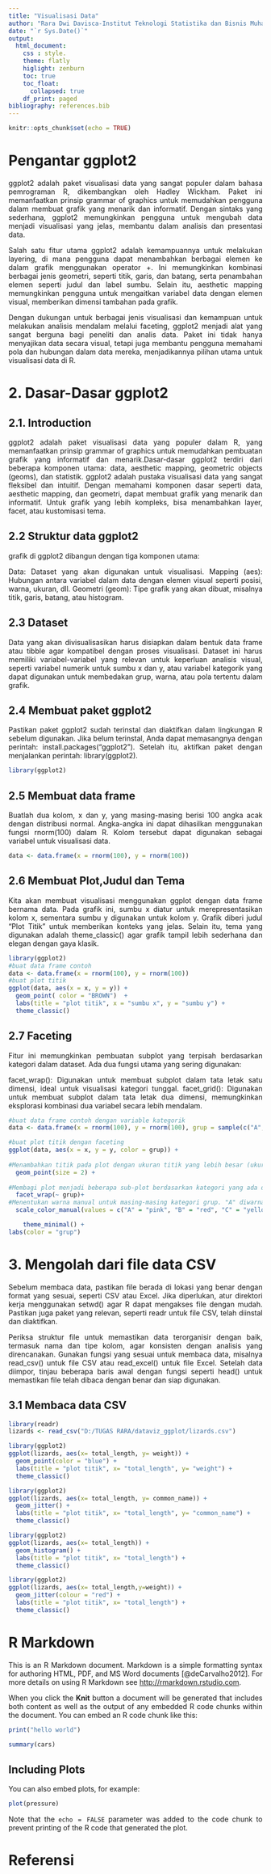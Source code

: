 ```yaml
---
title: "Visualisasi Data"
author: "Rara Dwi Davisca-Institut Teknologi Statistika dan Bisnis Muhammadiyah"
date: "`r Sys.Date()`"
output:
  html_document:
    css : style.
    theme: flatly
    higlight: zenburn
    toc: true
    toc_float:
      collapsed: true
    df_print: paged
bibliography: references.bib
---
```


```{=html}
<style>
body{
text-align: justify}
</style>
```
```r
knitr::opts_chunk$set(echo = TRUE)

```
# Pengantar ggplot2
ggplot2 adalah paket visualisasi data yang sangat populer dalam bahasa pemrograman R, dikembangkan oleh Hadley Wickham. Paket ini memanfaatkan prinsip grammar of graphics untuk memudahkan pengguna dalam membuat grafik yang menarik dan informatif. Dengan sintaks yang sederhana, ggplot2 memungkinkan pengguna untuk mengubah data menjadi visualisasi yang jelas, membantu dalam analisis dan presentasi data.

Salah satu fitur utama ggplot2 adalah kemampuannya untuk melakukan layering, di mana pengguna dapat menambahkan berbagai elemen ke dalam grafik menggunakan operator +. Ini memungkinkan kombinasi berbagai jenis geometri, seperti titik, garis, dan batang, serta penambahan elemen seperti judul dan label sumbu. Selain itu, aesthetic mapping memungkinkan pengguna untuk mengaitkan variabel data dengan elemen visual, memberikan dimensi tambahan pada grafik.

Dengan dukungan untuk berbagai jenis visualisasi dan kemampuan untuk melakukan analisis mendalam melalui faceting, ggplot2 menjadi alat yang sangat berguna bagi peneliti dan analis data. Paket ini tidak hanya menyajikan data secara visual, tetapi juga membantu pengguna memahami pola dan hubungan dalam data mereka, menjadikannya pilihan utama untuk visualisasi data di R.

# 2. Dasar-Dasar ggplot2
## 2.1. Introduction
ggplot2 adalah paket visualisasi data yang populer dalam R, yang memanfaatkan prinsip grammar of graphics untuk memudahkan pembuatan grafik yang informatif dan menarik.Dasar-dasar ggplot2 terdiri dari beberapa komponen utama: data, aesthetic mapping, geometric objects (geoms), dan statistik. ggplot2 adalah pustaka visualisasi data yang sangat fleksibel dan intuitif. Dengan memahami komponen dasar seperti data, aesthetic mapping, dan geometri, dapat membuat grafik yang menarik dan informatif. Untuk grafik yang lebih kompleks, bisa menambahkan layer, facet, atau kustomisasi tema.

## 2.2 Struktur data ggplot2
grafik di ggplot2 dibangun dengan tiga komponen utama:

Data: Dataset yang akan digunakan untuk visualisasi.
Mapping (aes): Hubungan antara variabel dalam data dengan elemen visual seperti posisi, warna, ukuran, dll.
Geometri (geom): Tipe grafik yang akan dibuat, misalnya titik, garis, batang, atau histogram.

## 2.3 Dataset
Data yang akan divisualisasikan harus disiapkan dalam bentuk data frame atau tibble agar kompatibel dengan proses visualisasi. Dataset ini harus memiliki variabel-variabel yang relevan untuk keperluan analisis visual, seperti variabel numerik untuk sumbu x dan y, atau variabel kategorik yang dapat digunakan untuk membedakan grup, warna, atau pola tertentu dalam grafik.

## 2.4 Membuat paket ggplot2
Pastikan paket ggplot2 sudah terinstal dan diaktifkan dalam lingkungan R sebelum digunakan. Jika belum terinstal, Anda dapat memasangnya dengan perintah: install.packages("ggplot2"). Setelah itu, aktifkan paket dengan menjalankan perintah: library(ggplot2).

```r
library(ggplot2)
```

## 2.5 Membuat data frame
Buatlah dua kolom, x dan y, yang masing-masing berisi 100 angka acak dengan distribusi normal. Angka-angka ini dapat dihasilkan menggunakan fungsi rnorm(100) dalam R. Kolom tersebut dapat digunakan sebagai variabel untuk visualisasi data.

```r
data <- data.frame(x = rnorm(100), y = rnorm(100))
```
## 2.6 Membuat Plot,Judul dan Tema
Kita akan membuat visualisasi menggunakan ggplot dengan data frame bernama data. Pada grafik ini, sumbu x diatur untuk merepresentasikan kolom x, sementara sumbu y digunakan untuk kolom y. Grafik diberi judul "Plot Titik" untuk memberikan konteks yang jelas. Selain itu, tema yang digunakan adalah theme_classic() agar grafik tampil lebih sederhana dan elegan dengan gaya klasik.

```r
library(ggplot2) 
#buat data frame contoh
data <- data.frame(x = rnorm(100), y = rnorm(100))
#buat plot titik
ggplot(data, aes(x = x, y = y)) +
  geom_point( color = "BROWN")  +
  labs(title = "plot titik", x = "sumbu x", y = "sumbu y") +
  theme_classic()

```

## 2.7 Faceting
Fitur ini memungkinkan pembuatan subplot yang terpisah berdasarkan kategori dalam dataset. Ada dua fungsi utama yang sering digunakan:

facet_wrap(): Digunakan untuk membuat subplot dalam tata letak satu dimensi, ideal untuk visualisasi kategori tunggal.
facet_grid(): Digunakan untuk membuat subplot dalam tata letak dua dimensi, memungkinkan eksplorasi kombinasi dua variabel secara lebih mendalam.

```r
#buat data frame contoh dengan variable kategorik
data <- data.frame(x = rnorm(100), y = rnorm(100), grup = sample(c("A", "B", "C", "D"), 100, replace = TRUE))

#buat plot titik dengan faceting
ggplot(data, aes(x = x, y = y, color = grup)) +
  
#Menambahkan titik pada plot dengan ukuran titik yang lebih besar (ukuran 2).
  geom_point(size = 2) +
  
#Membagi plot menjadi beberapa sub-plot berdasarkan kategori yang ada di kolom grup. Setiap kategori (A, B, C, D) akan memiliki sub-plotnya sendiri.
  facet_wrap(~ grup)+
#Menentukan warna manual untuk masing-masing kategori grup. "A" diwarnai merah, "B" biru, "C" pink, dan "D" hijau.  
  scale_color_manual(values = c("A" = "pink", "B" = "red", "C" = "yellow", "D" = "darkgreen")) +

    theme_minimal() +
labs(color = "grup")
```

# 3. Mengolah dari file data CSV
Sebelum membaca data, pastikan file berada di lokasi yang benar dengan format yang sesuai, seperti CSV atau Excel. Jika diperlukan, atur direktori kerja menggunakan setwd() agar R dapat mengakses file dengan mudah. Pastikan juga paket yang relevan, seperti readr untuk file CSV, telah diinstal dan diaktifkan.

Periksa struktur file untuk memastikan data terorganisir dengan baik, termasuk nama dan tipe kolom, agar konsisten dengan analisis yang direncanakan. Gunakan fungsi yang sesuai untuk membaca data, misalnya read_csv() untuk file CSV atau read_excel() untuk file Excel. Setelah data diimpor, tinjau beberapa baris awal dengan fungsi seperti head() untuk memastikan file telah dibaca dengan benar dan siap digunakan.

## 3.1 Membaca data CSV
```r
library(readr)
lizards <- read_csv("D:/TUGAS RARA/dataviz_ggplot/lizards.csv")
```
```r
library(ggplot2)
ggplot(lizards, aes(x= total_length, y= weight)) +
  geom_point(color = "blue") +
  labs(title = "plot titik", x= "total_length", y= "weight") + 
  theme_classic()
```


```r
library(ggplot2)
ggplot(lizards, aes(x= total_length, y= common_name)) +
  geom_jitter() +
  labs(title = "plot titik", x= "total_length", y= "common_name") + 
  theme_classic()

```

```r
library(ggplot2)
ggplot(lizards, aes(x= total_length)) +
  geom_histogram() +
  labs(title = "plot titik", x= "total_length") + 
  theme_classic()
```

```r
library(ggplot2)
ggplot(lizards, aes(x= total_length,y=weight)) +
  geom_jitter(colour = "red") +
  labs(title = "plot titik", x= "total_length") + 
  theme_classic()
```


# R Markdown

This is an R Markdown document. Markdown is a simple formatting syntax for authoring HTML, PDF, and MS Word documents [@deCarvalho2012]. For more details on using R Markdown see <http://rmarkdown.rstudio.com>.

When you click the **Knit** button a document will be generated that includes both content as well as the output of any embedded R code chunks within the document. You can embed an R code chunk like this:

```r
print("hello world")

```



```r
summary(cars)
```

## Including Plots

You can also embed plots, for example:

```r
plot(pressure)
```

Note that the `echo = FALSE` parameter was added to the code chunk to prevent printing of the R code that generated the plot.

# Referensi
